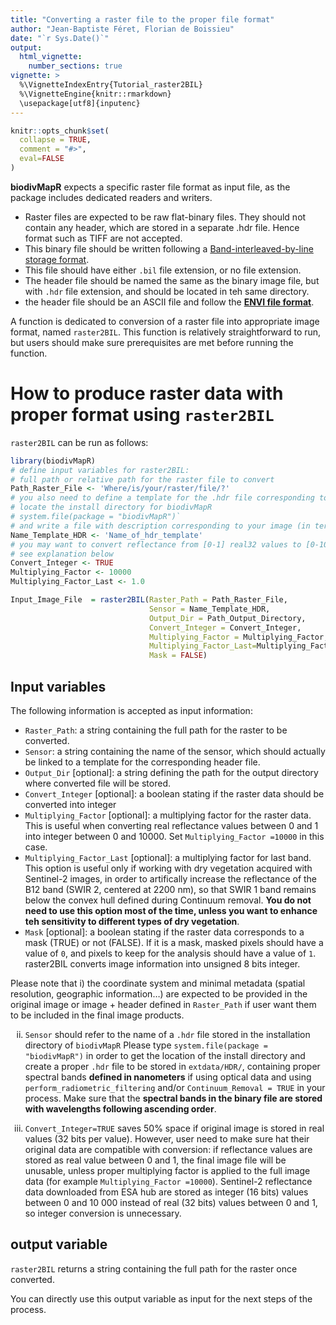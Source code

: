 ```yaml
---
title: "Converting a raster file to the proper file format"
author: "Jean-Baptiste Féret, Florian de Boissieu"
date: "`r Sys.Date()`"
output: 
  html_vignette:
    number_sections: true
vignette: >
  %\VignetteIndexEntry{Tutorial_raster2BIL}
  %\VignetteEngine{knitr::rmarkdown}
  \usepackage[utf8]{inputenc}
---
```


```r
knitr::opts_chunk$set(
  collapse = TRUE,
  comment = "#>",
  eval=FALSE
)
```


__biodivMapR__ expects a specific raster file format as input file, as the package includes dedicated readers and writers. 

* Raster files are expected to be raw flat-binary files. They should not contain any header, which are stored in a separate .hdr file. Hence format such as TIFF are not accepted. 
* This binary file should be written following a [Band-interleaved-by-line storage format](https://www.harrisgeospatial.com/docs/enviimagefiles.html "BIL definition").
* This file should have either `.bil` file extension, or no file extension.
* The header file should be named the same as the binary image file, but with `.hdr` file extension, and should be located in teh same directory. 
* the header file should be an ASCII file and follow the [__ENVI file format__](https://www.harrisgeospatial.com/docs/ENVIHeaderFiles.html "HDR description").

A function is dedicated to conversion of a raster file into appropriate image format, named `raster2BIL`. This function is relatively straightforward to run, but users should make sure prerequisites are met before running the function.

# How to produce raster data with proper format using `raster2BIL`

`raster2BIL` can be run as follows: 

```r
library(biodivMapR)
# define input variables for raster2BIL:
# full path or relative path for the raster file to convert
Path_Raster_File <- 'Where/is/your/raster/file/?'
# you also need to define a template for the .hdr file corresponding to your sensor. 
# locate the install directory for biodivMapR
# system.file(package = "biodivMapR")`
# and write a file with description corresponding to your image (in terms of spectral bands, band name, etc)
Name_Template_HDR <- 'Name_of_hdr_template'
# you may want to convert reflectance from [0-1] real32 values to [0-10000] integer16
# see explanation below
Convert_Integer <- TRUE
Multiplying_Factor <- 10000
Multiplying_Factor_Last <- 1.0

Input_Image_File  = raster2BIL(Raster_Path = Path_Raster_File,
                               Sensor = Name_Template_HDR,
                               Output_Dir = Path_Output_Directory,
                               Convert_Integer = Convert_Integer,
                               Multiplying_Factor = Multiplying_Factor,
                               Multiplying_Factor_Last=Multiplying_Factor_Last,
                               Mask = FALSE)
```

## Input variables

The following information is accepted as input information:  

* `Raster_Path`: a string containing the full path for the raster to be converted.
* `Sensor`: a string containing the name of the sensor, which should actually be linked to a template for the corresponding header file. 
* `Output_Dir` [optional]: a string defining the path for the output directory where converted file will be stored.
* `Convert_Integer` [optional]: a boolean stating if the raster data should be converted into integer
* `Multiplying_Factor` [optional]:  a multiplying factor for the raster data. This is useful when converting real reflectance values between 0 and 1 into integer between 0 and 10000. Set `Multiplying_Factor =10000` in this case.
* `Multiplying_Factor_Last` [optional]: a multiplying factor for last band. This option is useful only if working with dry vegetation acquired with Sentinel-2 images, in order to artifically increase the reflectance of the B12 band (SWIR 2, centered at 2200 nm), so that SWIR 1 band remains below the convex hull defined during Continuum removal. __You do not need to use this option most of the time, unless you want to enhance teh sensitivity to different types of dry vegetation__.
* `Mask` [optional]: a boolean stating if the raster data corresponds to a mask (TRUE) or not (FALSE). If it is a mask, masked pixels should have a value of `0`, and pixels to keep for the analysis should have a value of `1`. raster2BIL converts image information into unsigned 8 bits integer.


Please note that 
i) the coordinate system and minimal metadata (spatial resolution, geographic information...) are expected to be provided in the original image or image + header defined in `Raster_Path` if user want them to be included in the final image products.

ii) `Sensor` should refer to the name of a `.hdr` file stored in the installation directory of `biodivMapR`
Please type `system.file(package = "biodivMapR")` in order to get the location of the install directory and create a proper `.hdr` file to be stored in `extdata/HDR/`, containing proper spectral bands __defined in nanometers__ if using optical data and using `perform_radiometric_filtering` and/or `Continuum_Removal = TRUE` in your process. Make sure that the __spectral bands in the binary file are stored with wavelengths following ascending order__. 

iii) `Convert_Integer=TRUE` saves 50% space if original image is stored in real values (32 bits per value). However, user need to make sure hat their original data are compatible with conversion: if reflectance values are stored as  real value between 0 and 1, the final image file will be unusable, unless proper multiplying factor is applied to the full image data (for example `Multiplying_Factor =10000`). Sentinel-2 reflectance data downloaded from ESA hub are stored as integer (16 bits) values between 0 and 10 000 instead of real (32 bits) values between 0 and 1, so integer conversion is unnecessary.

## output variable

`raster2BIL` returns a string containing the full path for the raster once converted.

You can directly use this output variable as input for the next steps of the process.
